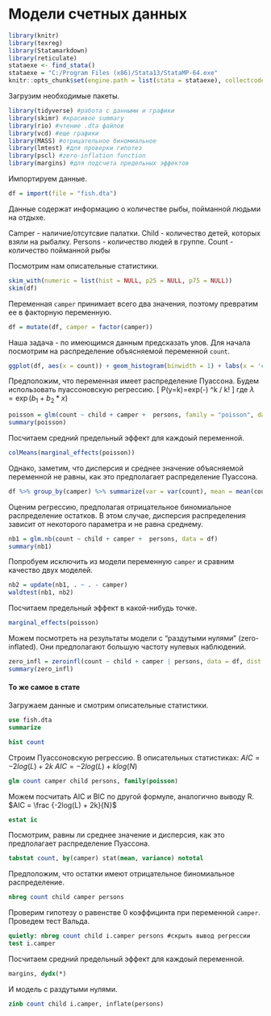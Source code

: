 # Модели счетных данных {#poisreg}


```r
library(knitr)
library(texreg)
library(Statamarkdown)
library(reticulate)
stataexe <- find_stata()
stataexe = "C:/Program Files (x86)/Stata13/StataMP-64.exe"
knitr::opts_chunk$set(engine.path = list(stata = stataexe), collectcode = TRUE)
```

Загрузим необходимые пакеты.
```r
library(tidyverse) #работа с данными и графики
library(skimr) #красивое summary
library(rio) #чтение .dta файлов
library(vcd) #еще графики
library(MASS) #отрицательное биномиальное
library(lmtest) #для проверки гипотез
library(pscl) #zero-inflation function
library(margins) #для подсчета предельных эффектов
```

Импортируем данные.
```r
df = import(file = "fish.dta")
```
Данные содержат информацию о количестве рыбы, пойманной людьми на отдыхе. 

Camper - наличие/отсутсвие палатки.
Child - количество детей, которых взяли на рыбалку.
Persons - количество людей в группе.
Count - количество пойманной рыбы


Посмотрим нам описательные статистики. 
```r
skim_with(numeric = list(hist = NULL, p25 = NULL, p75 = NULL))
skim(df)
```

Переменная `camper` принимает всего два значения, поэтому превратим ее в факторную переменную.

```r
df = mutate(df, camper = factor(camper))
```

Наша задача - по имеющимся данным предсказать улов. Для начала посмотрим на распределение объясняемой переменной `count`.
```r
ggplot(df, aes(x = count)) + geom_histogram(binwidth = 1) + labs(x = 'count', y = 'frequency', title = 'Distribution of count variable')
```

Предположим, что переменная имеет распределение Пуассона. Будем использовать пуассоновскую регрессию. 
\[
P(y=k)=exp(-\lambda) \lambda^k / k!
\]
где $\lambda=\exp(b_1 +b_2*x)$

```r
poisson = glm(count ~ child + camper +  persons, family = "poisson", data = df)
summary(poisson)
```

Посчитаем средний предельный эффект для каждоый переменной.
```r
colMeans(marginal_effects(poisson))
```

Однако, заметим, что дисперсия и среднее значение объясняемой переменной не равны, как это предполагает распределение Пуассона.
```r
df %>% group_by(camper) %>% summarize(var = var(count), mean = mean(count))
```

Оценим регрессию, предполагая отрицательное биномиальное распределение остатков. В этом случае, дисперсия распределения зависит от некоторого параметра и не равна среднему.

```r
nb1 = glm.nb(count ~ child + camper +  persons, data = df)
summary(nb1)
```

Попробуем исключить из модели переменную `camper` и сравним качество двух моделей.
```r
nb2 = update(nb1, . ~ . - camper)
waldtest(nb1, nb2)
```

Посчитаем предельный эффект в какой-нибудь точке.
```r
marginal_effects(poisson)
```

Можем посмотреть на результаты модели с "раздутыми нулями" (zero-inflated). Они предполагают большую частоту нулевых наблюдений.
```r
zero_infl = zeroinfl(count ~ child + camper | persons, data = df, dist = 'negbin')
summary(zero_infl)
```


#### То же самое в стате

Загружаем данные и смотрим описательные статистики.

```stata
use fish.dta
summarize
```

```stata
hist count
```

Строим Пуассоновскую регрессию. 
В описательных статистиках:
$AIC = -2log(L) + 2k$
$AIC = -2log(L) + klog(N)$


```stata
glm count camper child persons, family(poisson)
```

Можем посчитать AIC и BIC по другой формуле, аналогично выводу R.
$AIC = \frac {-2log(L) + 2k}{N}$
```stata
estat ic
```

Посмотрим, равны ли среднее значение и дисперсия, как это предполагает распределение Пуассона.
```stata
tabstat count, by(camper) stat(mean, variance) nototal
```

Предположим, что остатки имеют отрицательное биномиальное распределение.
```stata
nbreg count child camper persons
```
 
Проверим гипотезу о равенстве 0 коэффицинта при переменной `camper`. Проведем тест Вальда.
```stata
quietly: nbreg count child i.camper persons #скрыть вывод регрессии
test i.camper 
```

Посчитаем средний предельный эффект для каждоый переменной.
```stata
margins, dydx(*)
```

И модель с раздутыми нулями.
```stata
zinb count child i.camper, inflate(persons)
```
